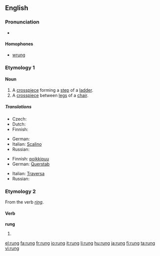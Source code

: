 ==English==

===Pronunciation===
* {{IPA|/rʌŋ/}}
*: {{rhymes|ʌŋ}}

====Homophones====
* [[wrung]]

===Etymology 1===
{{etyl|ang}} {{term|hrung|lang=ang}}

====Noun====
{{en-noun}}

# A [[crosspiece]] forming a [[step]] of a [[ladder]].
# A [[crosspiece]] between [[leg]]s of a [[chair]].

=====Translations=====
{{trans-top|ladder step}}
* Czech: {{t-|cs|příčka|f}}
* Dutch: {{t+|nl|sport}}
* Finnish: {{t+|fi|puola}}
{{trans-mid}}
* German: {{t+|de|Sprosse|f}}
* Italian: [[Scalino]] {{m}}
* Russian: {{t+|ru|ступенька|f|sc=Cyrl}}
{{trans-bottom}}

{{trans-top|crosspiece between chair legs}}
* Finnish: [[poikkipuu]]
* German: [[Querstab]] {{m}}
{{trans-mid}}
* Italian: [[Traversa]] {{f}}
* Russian: {{t+|ru|перекладина|f|sc=Cyrl}}
{{trans-bottom}}

===Etymology 2===
From the verb ''[[ring]]''. {{etystub}}

====Verb====
'''rung'''

# {{past participle of|[[ring]]}}

[[el:rung]]
[[fa:rung]]
[[fr:rung]]
[[io:rung]]
[[it:rung]]
[[li:rung]]
[[hu:rung]]
[[ja:rung]]
[[fi:rung]]
[[ta:rung]]
[[vi:rung]]